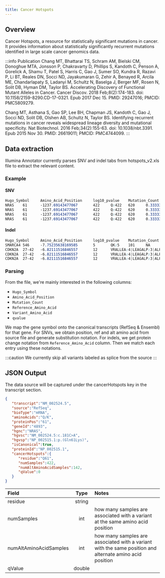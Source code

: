 ```yaml
---
title: Cancer Hotspots
---
```



## Overview

Cancer Hotspots, a resource for statistically significant mutations in cancer. It provides information about statistically significantly recurrent mutations identified in large scale cancer genomics data.

:::info Publication
Chang MT, Bhattarai TS, Schram AM, Bielski CM, Donoghue MTA, Jonsson P, Chakravarty D, Phillips S, Kandoth C, Penson A, Gorelick A, Shamu T, Patel S, Harris C, Gao J, Sumer SO, Kundra R, Razavi P, Li BT, Reales DN, Socci ND, Jayakumaran G, Zehir A, Benayed R, Arcila ME, Chandarlapaty S, Ladanyi M, Schultz N, Baselga J, Berger MF, Rosen N, Solit DB, Hyman DM, Taylor BS. Accelerating Discovery of Functional Mutant Alleles in Cancer. Cancer Discov. 2018 Feb;8(2):174-183. doi: 10.1158/2159-8290.CD-17-0321. Epub 2017 Dec 15. PMID: 29247016; PMCID: PMC5809279.

Chang MT, Asthana S, Gao SP, Lee BH, Chapman JS, Kandoth C, Gao J, Socci ND, Solit DB, Olshen AB, Schultz N, Taylor BS. Identifying recurrent mutations in cancer reveals widespread lineage diversity and mutational specificity. Nat Biotechnol. 2016 Feb;34(2):155-63. doi: 10.1038/nbt.3391. Epub 2015 Nov 30. PMID: 26619011; PMCID: PMC4744099.
:::

## Data extraction

Illumina Annotator currently parses SNV and indel tabs from hotspots_v2.xls file to extract the relevant content.

### Example

#### SNV

```scss
Hugo_Symbol     Amino_Acid_Position     log10_pvalue    Mutation_Count  Reference_Amino_Acid    Total_Mutations_in_Gene Median_Allele_Freq_Rank Allele_Freq_Rank        Variant_Amino_Acid   Codon_Change     Genomic_Position        Detailed_Cancer_Types   Organ_Types     Tri-nucleotides Mutability      mu_protein      Total_Samples   Analysis_Type   qvalue  tm      qvalue_pancanIs_repeat        seq     length  align100        pad12entropy    pad24entropy    pad36entropy    TP      reason  n_MSK   n_Retro judgement       inNBT   inOncokb        ref     qvaluect     ct       Samples
NRAS    61      -1237.69143477067       422     Q:422   620     0.333333333333333       295|0.692307692307692:0.733333333333333:0.2:0.933333333333333:1:0.25:0.666666666666667:1:0.25:0.571428571428571:1:1:0.5:0.363636363636364:0.428571428571429:0.0833333333333333:1:1:1:1:0.5:1:0.125:0.363636363636364:0.173913043478261:0.25:1:0.8:0.153846153846154:0.857142857142857:0.5:0.5:0.5:1:0.272727272727273:0.214285714285714:1:0.5:1:1:0.2:0.333333333333333:0.6875:0.708333333333333:0.25:0.266666666666667:0.111111111111111:1:1:0.333333333333333:0.428571428571429:0.666666666666667:0.25:0.5:0.833333333333333:0.5:0.735294117647059:0.0476190476190476:0.1:0.133333333333333:0.230769230769231:0.25:1:0.5:0.294117647058824:0.217391304347826:0.46875:0.5:1:0.2:0.166666666666667:0.666666666666667:1:0.8:0.407407407407407:1:0.0212765957446809:0.285714285714286:0.0909090909090909:0.333333333333333:0.2:0.333333333333333:0.5:0.5:1:0.111111111111111:0.5:0.903846153846154:0.5:0.2:1:1:0.0909090909090909:0.4:0.428571428571429:0.0625:0.25:0.833333333333333:1:0.956521739130435:0.111111111111111:0.6:0.212765957446809:0.5:0.207547169811321:1:0.75:0.294117647058824:0.666666666666667:1:0.333333333333333:0.714285714285714:0.142857142857143:1:0.3:0.416666666666667:0.272727272727273:0.25:0.333333333333333:0.345454545454545:0.0952380952380952:0.166666666666667:0.111111111111111:0.454545454545455:0.0666666666666667:1:0.636363636363636:0.636363636363636:0.25:0.272727272727273:0.824324324324324:1:0.75:0.545454545454545:1:1:0.0769230769230769:0.363636363636364:0.290322580645161:0.333333333333333:0.179487179487179:1:0.0666666666666667:0.333333333333333:1:0.478260869565217:0.166666666666667:1:1:0.0276497695852535:0.0716845878136201:0.0263736263736264:0.933333333333333:1:0.5:1:1:0.8125:0.361788617886179:0.113761467889908:0.113761467889908:0.157894736842105:0.333333333333333:0.0555555555555556:0.0357142857142857:0.375:0.111111111111111:0.584415584415584:0.0350877192982456:0.751111111111111:0.761245674740484:0.164989939637827:0.196652719665272:0.135549872122762:0.172113289760349:0.0240963855421687:0.0620767494356659:0.142268041237113:0.147441457068517:0.147959183673469:0.038961038961039:0.686274509803922:0.0929054054054054:0.364787111622555:0.331306990881459:0.691449814126394:0.691449814126394:0.0769230769230769:0.347826086956522:0.117647058823529:0.148148148148148:0.05:0.290030211480363:0.680272108843537:0.188679245283019:0.0701754385964912:0.801526717557252:0.236842105263158:0.1953125:0.0539906103286385:0.015625:0.0390492359932088:0.00790513833992095:0.0597826086956522:0.136783733826248:0.362359550561798:0.0713719270420301:0.328621908127208:0.0657672849915683:0.320099255583127:0.075:0.433021806853583:0.524818401937046:0.524818401937046:0.259259259259259:0.483695652173913:0.0269360269360269:0.100486223662885:0.785507246376812:0.137870855148342:0.472340425531915:0.194331983805668:0.0830769230769231:0.418055555555556:0.546296296296296:0.247596153846154:0.52:0.39832285115304:0.601866251944012:0.234016887816647:0.214007782101167:0.153153153153153:0.137180700094607:0.0666666666666667:0.037037037037037:0.1:0.2:0.458333333333333:0.0588235294117647:0.111111111111111:0.333333333333333:0.181818181818182:0.473684210526316:0.5:0.2:0.136363636363636:0.0769230769230769:0.142857142857143:0.285714285714286:0.25:0.445714285714286:0.149377593360996:0.0227790432801822:0.182278481012658:0.540123456790123:0.021505376344086:0.541666666666667:0.00429184549356223:0.473684210526316:0.103508771929825:0.0930232558139535:0.391304347826087:0.072:0.0113636363636364:0.148837209302326:0.448051948051948:0.761038961038961:0.530373831775701:0.222857142857143:0.433862433862434:0.0810810810810811:0.0723327305605787:0.410714285714286:0.247910863509749:0.384615384615385:0.125:0.24:0.783582089552239:0.0646651270207852:0.445569620253165:0.754777070063694:0.165137614678899:0.10732538330494:0.0375:0.538461538461538:0.0981387478849408:0.029126213592233:0.0833333333333333:0.443514644351464:0.0917431192660551:0.03125:0.674418604651163:0.3125:0.375:0.314285714285714     R:204   cAa/cGa:203|Caa/Aaa:140|cAa/cTa:46|caA/caT:14|caA/caC:13|ggACaa/ggCAaa:2|cAa/cCa:2|Caa/Taa:1|CAa/AGa:1  1:115256529_252|1:115256530_143|1:115256528_27        skcm:787:186|thpa:486:43|mm:275:27|thpd:58:18|coadread:683:16|luad:2057:15|coad:712:13|mup:42:7|aml:198:6|blca:852:5|thap:33:5|read:149:5|rms:50:5|uec:339:5|nsgct:152:5|cll:283:4|ihch:104:4|lgsoc:17:3|sem:59:3|thhc:21:3|erms:8:3|lggnos:544:3|utuc:76:2|cup:135:2|thfo:5:2|sarcl:13:2|mfh:53:2|gbm:688:2|soc:468:2|stad:748:2|thym:125:2|es:229:1|npc:66:1|unk:146:1|panet:86:1|hnsc:643:1|armm:21:1|tmt:3:1|acrm:23:1|thyc:9:1|odg:36:1|paasc:8:1|hnmucm:11:1|blad:7:1|esca:556:1|mixed:3:1|chol:152:1|hcc:620:1|sarc:280:1|chrcc:88:1|aca:93:1     skin:974:187|thyroid:618:71|blood:890:37|bowel:1782:35|lung:2761:17|unk:357:11|softtissue:739:11|testis:217:9|bladder:958:8|cnsbrain:2270:6|ovaryfallopiantube:699:5|biliarytract:358:5|uterus:618:5|headandneck:988:3|thymus:162:3|esophagusstomach:1407:3|pancreas:1059:2|bone:297:1|liver:636:1|kidney:1304:1|adrenalgland:291:1    TTG|ACA|CTT|TCG|CCC|CCA 0.0120300464273379      0.0267810594223141    24592   "pancan,skin,thyroid,bowel,blood,lung,softtissue,testis,bladder,cnsbrain,biliarytract,ovaryfallopiantube,uterus,thymus,headandneck,esophagusstomach"    0       NRAS 61       0       FALSE           NA      1       1.16795714944678        1.26187131041539        1.29838371117394        TRUE            165     257     RETAIN  TRUE    TRUE    Q       0    skin     skin:88|thyroid:54|blood:15|bowel:8|testis:5|biliarytract:4|bladder:4|lung:4|ovaryfallopiantube:4|softtissue:3|unk:3|uterus:3|cnsbrain:2|esophagusstomach:2|headandneck:2|bone:1|pancreas:1|thymus:1
NRAS    61      -1237.69143477067       422     Q:422   620     0.333333333333333       295|0.692307692307692:0.733333333333333:0.2:0.933333333333333:1:0.25:0.666666666666667:1:0.25:0.571428571428571:1:1:0.5:0.363636363636364:0.428571428571429:0.0833333333333333:1:1:1:1:0.5:1:0.125:0.363636363636364:0.173913043478261:0.25:1:0.8:0.153846153846154:0.857142857142857:0.5:0.5:0.5:1:0.272727272727273:0.214285714285714:1:0.5:1:1:0.2:0.333333333333333:0.6875:0.708333333333333:0.25:0.266666666666667:0.111111111111111:1:1:0.333333333333333:0.428571428571429:0.666666666666667:0.25:0.5:0.833333333333333:0.5:0.735294117647059:0.0476190476190476:0.1:0.133333333333333:0.230769230769231:0.25:1:0.5:0.294117647058824:0.217391304347826:0.46875:0.5:1:0.2:0.166666666666667:0.666666666666667:1:0.8:0.407407407407407:1:0.0212765957446809:0.285714285714286:0.0909090909090909:0.333333333333333:0.2:0.333333333333333:0.5:0.5:1:0.111111111111111:0.5:0.903846153846154:0.5:0.2:1:1:0.0909090909090909:0.4:0.428571428571429:0.0625:0.25:0.833333333333333:1:0.956521739130435:0.111111111111111:0.6:0.212765957446809:0.5:0.207547169811321:1:0.75:0.294117647058824:0.666666666666667:1:0.333333333333333:0.714285714285714:0.142857142857143:1:0.3:0.416666666666667:0.272727272727273:0.25:0.333333333333333:0.345454545454545:0.0952380952380952:0.166666666666667:0.111111111111111:0.454545454545455:0.0666666666666667:1:0.636363636363636:0.636363636363636:0.25:0.272727272727273:0.824324324324324:1:0.75:0.545454545454545:1:1:0.0769230769230769:0.363636363636364:0.290322580645161:0.333333333333333:0.179487179487179:1:0.0666666666666667:0.333333333333333:1:0.478260869565217:0.166666666666667:1:1:0.0276497695852535:0.0716845878136201:0.0263736263736264:0.933333333333333:1:0.5:1:1:0.8125:0.361788617886179:0.113761467889908:0.113761467889908:0.157894736842105:0.333333333333333:0.0555555555555556:0.0357142857142857:0.375:0.111111111111111:0.584415584415584:0.0350877192982456:0.751111111111111:0.761245674740484:0.164989939637827:0.196652719665272:0.135549872122762:0.172113289760349:0.0240963855421687:0.0620767494356659:0.142268041237113:0.147441457068517:0.147959183673469:0.038961038961039:0.686274509803922:0.0929054054054054:0.364787111622555:0.331306990881459:0.691449814126394:0.691449814126394:0.0769230769230769:0.347826086956522:0.117647058823529:0.148148148148148:0.05:0.290030211480363:0.680272108843537:0.188679245283019:0.0701754385964912:0.801526717557252:0.236842105263158:0.1953125:0.0539906103286385:0.015625:0.0390492359932088:0.00790513833992095:0.0597826086956522:0.136783733826248:0.362359550561798:0.0713719270420301:0.328621908127208:0.0657672849915683:0.320099255583127:0.075:0.433021806853583:0.524818401937046:0.524818401937046:0.259259259259259:0.483695652173913:0.0269360269360269:0.100486223662885:0.785507246376812:0.137870855148342:0.472340425531915:0.194331983805668:0.0830769230769231:0.418055555555556:0.546296296296296:0.247596153846154:0.52:0.39832285115304:0.601866251944012:0.234016887816647:0.214007782101167:0.153153153153153:0.137180700094607:0.0666666666666667:0.037037037037037:0.1:0.2:0.458333333333333:0.0588235294117647:0.111111111111111:0.333333333333333:0.181818181818182:0.473684210526316:0.5:0.2:0.136363636363636:0.0769230769230769:0.142857142857143:0.285714285714286:0.25:0.445714285714286:0.149377593360996:0.0227790432801822:0.182278481012658:0.540123456790123:0.021505376344086:0.541666666666667:0.00429184549356223:0.473684210526316:0.103508771929825:0.0930232558139535:0.391304347826087:0.072:0.0113636363636364:0.148837209302326:0.448051948051948:0.761038961038961:0.530373831775701:0.222857142857143:0.433862433862434:0.0810810810810811:0.0723327305605787:0.410714285714286:0.247910863509749:0.384615384615385:0.125:0.24:0.783582089552239:0.0646651270207852:0.445569620253165:0.754777070063694:0.165137614678899:0.10732538330494:0.0375:0.538461538461538:0.0981387478849408:0.029126213592233:0.0833333333333333:0.443514644351464:0.0917431192660551:0.03125:0.674418604651163:0.3125:0.375:0.314285714285714     K:142   cAa/cGa:203|Caa/Aaa:140|cAa/cTa:46|caA/caT:14|caA/caC:13|ggACaa/ggCAaa:2|cAa/cCa:2|Caa/Taa:1|CAa/AGa:1  1:115256529_252|1:115256530_143|1:115256528_27        skcm:787:186|thpa:486:43|mm:275:27|thpd:58:18|coadread:683:16|luad:2057:15|coad:712:13|mup:42:7|aml:198:6|blca:852:5|thap:33:5|read:149:5|rms:50:5|uec:339:5|nsgct:152:5|cll:283:4|ihch:104:4|lgsoc:17:3|sem:59:3|thhc:21:3|erms:8:3|lggnos:544:3|utuc:76:2|cup:135:2|thfo:5:2|sarcl:13:2|mfh:53:2|gbm:688:2|soc:468:2|stad:748:2|thym:125:2|es:229:1|npc:66:1|unk:146:1|panet:86:1|hnsc:643:1|armm:21:1|tmt:3:1|acrm:23:1|thyc:9:1|odg:36:1|paasc:8:1|hnmucm:11:1|blad:7:1|esca:556:1|mixed:3:1|chol:152:1|hcc:620:1|sarc:280:1|chrcc:88:1|aca:93:1     skin:974:187|thyroid:618:71|blood:890:37|bowel:1782:35|lung:2761:17|unk:357:11|softtissue:739:11|testis:217:9|bladder:958:8|cnsbrain:2270:6|ovaryfallopiantube:699:5|biliarytract:358:5|uterus:618:5|headandneck:988:3|thymus:162:3|esophagusstomach:1407:3|pancreas:1059:2|bone:297:1|liver:636:1|kidney:1304:1|adrenalgland:291:1    TTG|ACA|CTT|TCG|CCC|CCA 0.0120300464273379      0.0267810594223141    24592   "pancan,skin,thyroid,bowel,blood,lung,softtissue,testis,bladder,cnsbrain,biliarytract,ovaryfallopiantube,uterus,thymus,headandneck,esophagusstomach"    0       NRAS 61       0       FALSE           NA      1       1.16795714944678        1.26187131041539        1.29838371117394        TRUE            165     257     RETAIN  TRUE    TRUE    Q       0    skin     skin:62|bowel:18|thyroid:17|blood:12|softtissue:6|lung:5|unk:5|bladder:3|cnsbrain:2|thymus:2|adrenalgland:1|biliarytract:1|esophagusstomach:1|headandneck:1|kidney:1|liver:1|ovaryfallopiantube:1|pancreas:1|testis:1|uterus:1
NRAS    61      -1237.69143477067       422     Q:422   620     0.333333333333333       295|0.692307692307692:0.733333333333333:0.2:0.933333333333333:1:0.25:0.666666666666667:1:0.25:0.571428571428571:1:1:0.5:0.363636363636364:0.428571428571429:0.0833333333333333:1:1:1:1:0.5:1:0.125:0.363636363636364:0.173913043478261:0.25:1:0.8:0.153846153846154:0.857142857142857:0.5:0.5:0.5:1:0.272727272727273:0.214285714285714:1:0.5:1:1:0.2:0.333333333333333:0.6875:0.708333333333333:0.25:0.266666666666667:0.111111111111111:1:1:0.333333333333333:0.428571428571429:0.666666666666667:0.25:0.5:0.833333333333333:0.5:0.735294117647059:0.0476190476190476:0.1:0.133333333333333:0.230769230769231:0.25:1:0.5:0.294117647058824:0.217391304347826:0.46875:0.5:1:0.2:0.166666666666667:0.666666666666667:1:0.8:0.407407407407407:1:0.0212765957446809:0.285714285714286:0.0909090909090909:0.333333333333333:0.2:0.333333333333333:0.5:0.5:1:0.111111111111111:0.5:0.903846153846154:0.5:0.2:1:1:0.0909090909090909:0.4:0.428571428571429:0.0625:0.25:0.833333333333333:1:0.956521739130435:0.111111111111111:0.6:0.212765957446809:0.5:0.207547169811321:1:0.75:0.294117647058824:0.666666666666667:1:0.333333333333333:0.714285714285714:0.142857142857143:1:0.3:0.416666666666667:0.272727272727273:0.25:0.333333333333333:0.345454545454545:0.0952380952380952:0.166666666666667:0.111111111111111:0.454545454545455:0.0666666666666667:1:0.636363636363636:0.636363636363636:0.25:0.272727272727273:0.824324324324324:1:0.75:0.545454545454545:1:1:0.0769230769230769:0.363636363636364:0.290322580645161:0.333333333333333:0.179487179487179:1:0.0666666666666667:0.333333333333333:1:0.478260869565217:0.166666666666667:1:1:0.0276497695852535:0.0716845878136201:0.0263736263736264:0.933333333333333:1:0.5:1:1:0.8125:0.361788617886179:0.113761467889908:0.113761467889908:0.157894736842105:0.333333333333333:0.0555555555555556:0.0357142857142857:0.375:0.111111111111111:0.584415584415584:0.0350877192982456:0.751111111111111:0.761245674740484:0.164989939637827:0.196652719665272:0.135549872122762:0.172113289760349:0.0240963855421687:0.0620767494356659:0.142268041237113:0.147441457068517:0.147959183673469:0.038961038961039:0.686274509803922:0.0929054054054054:0.364787111622555:0.331306990881459:0.691449814126394:0.691449814126394:0.0769230769230769:0.347826086956522:0.117647058823529:0.148148148148148:0.05:0.290030211480363:0.680272108843537:0.188679245283019:0.0701754385964912:0.801526717557252:0.236842105263158:0.1953125:0.0539906103286385:0.015625:0.0390492359932088:0.00790513833992095:0.0597826086956522:0.136783733826248:0.362359550561798:0.0713719270420301:0.328621908127208:0.0657672849915683:0.320099255583127:0.075:0.433021806853583:0.524818401937046:0.524818401937046:0.259259259259259:0.483695652173913:0.0269360269360269:0.100486223662885:0.785507246376812:0.137870855148342:0.472340425531915:0.194331983805668:0.0830769230769231:0.418055555555556:0.546296296296296:0.247596153846154:0.52:0.39832285115304:0.601866251944012:0.234016887816647:0.214007782101167:0.153153153153153:0.137180700094607:0.0666666666666667:0.037037037037037:0.1:0.2:0.458333333333333:0.0588235294117647:0.111111111111111:0.333333333333333:0.181818181818182:0.473684210526316:0.5:0.2:0.136363636363636:0.0769230769230769:0.142857142857143:0.285714285714286:0.25:0.445714285714286:0.149377593360996:0.0227790432801822:0.182278481012658:0.540123456790123:0.021505376344086:0.541666666666667:0.00429184549356223:0.473684210526316:0.103508771929825:0.0930232558139535:0.391304347826087:0.072:0.0113636363636364:0.148837209302326:0.448051948051948:0.761038961038961:0.530373831775701:0.222857142857143:0.433862433862434:0.0810810810810811:0.0723327305605787:0.410714285714286:0.247910863509749:0.384615384615385:0.125:0.24:0.783582089552239:0.0646651270207852:0.445569620253165:0.754777070063694:0.165137614678899:0.10732538330494:0.0375:0.538461538461538:0.0981387478849408:0.029126213592233:0.0833333333333333:0.443514644351464:0.0917431192660551:0.03125:0.674418604651163:0.3125:0.375:0.314285714285714     L:46    cAa/cGa:203|Caa/Aaa:140|cAa/cTa:46|caA/caT:14|caA/caC:13|ggACaa/ggCAaa:2|cAa/cCa:2|Caa/Taa:1|CAa/AGa:1  1:115256529_252|1:115256530_143|1:115256528_27        skcm:787:186|thpa:486:43|mm:275:27|thpd:58:18|coadread:683:16|luad:2057:15|coad:712:13|mup:42:7|aml:198:6|blca:852:5|thap:33:5|read:149:5|rms:50:5|uec:339:5|nsgct:152:5|cll:283:4|ihch:104:4|lgsoc:17:3|sem:59:3|thhc:21:3|erms:8:3|lggnos:544:3|utuc:76:2|cup:135:2|thfo:5:2|sarcl:13:2|mfh:53:2|gbm:688:2|soc:468:2|stad:748:2|thym:125:2|es:229:1|npc:66:1|unk:146:1|panet:86:1|hnsc:643:1|armm:21:1|tmt:3:1|acrm:23:1|thyc:9:1|odg:36:1|paasc:8:1|hnmucm:11:1|blad:7:1|esca:556:1|mixed:3:1|chol:152:1|hcc:620:1|sarc:280:1|chrcc:88:1|aca:93:1     skin:974:187|thyroid:618:71|blood:890:37|bowel:1782:35|lung:2761:17|unk:357:11|softtissue:739:11|testis:217:9|bladder:958:8|cnsbrain:2270:6|ovaryfallopiantube:699:5|biliarytract:358:5|uterus:618:5|headandneck:988:3|thymus:162:3|esophagusstomach:1407:3|pancreas:1059:2|bone:297:1|liver:636:1|kidney:1304:1|adrenalgland:291:1    TTG|ACA|CTT|TCG|CCC|CCA 0.0120300464273379      0.0267810594223141    24592   "pancan,skin,thyroid,bowel,blood,lung,softtissue,testis,bladder,cnsbrain,biliarytract,ovaryfallopiantube,uterus,thymus,headandneck,esophagusstomach"    0       NRAS 61       0       FALSE           NA      1       1.16795714944678        1.26187131041539        1.29838371117394        TRUE            165     257     RETAIN  TRUE    TRUE    Q       0    skin     skin:24|bowel:7|lung:6|blood:2|cnsbrain:2|unk:2|bladder:1|softtissue:1|uterus:1
NRAS    61      -1237.69143477067       422     Q:422   620     0.333333333333333       295|0.692307692307692:0.733333333333333:0.2:0.933333333333333:1:0.25:0.666666666666667:1:0.25:0.571428571428571:1:1:0.5:0.363636363636364:0.428571428571429:0.0833333333333333:1:1:1:1:0.5:1:0.125:0.363636363636364:0.173913043478261:0.25:1:0.8:0.153846153846154:0.857142857142857:0.5:0.5:0.5:1:0.272727272727273:0.214285714285714:1:0.5:1:1:0.2:0.333333333333333:0.6875:0.708333333333333:0.25:0.266666666666667:0.111111111111111:1:1:0.333333333333333:0.428571428571429:0.666666666666667:0.25:0.5:0.833333333333333:0.5:0.735294117647059:0.0476190476190476:0.1:0.133333333333333:0.230769230769231:0.25:1:0.5:0.294117647058824:0.217391304347826:0.46875:0.5:1:0.2:0.166666666666667:0.666666666666667:1:0.8:0.407407407407407:1:0.0212765957446809:0.285714285714286:0.0909090909090909:0.333333333333333:0.2:0.333333333333333:0.5:0.5:1:0.111111111111111:0.5:0.903846153846154:0.5:0.2:1:1:0.0909090909090909:0.4:0.428571428571429:0.0625:0.25:0.833333333333333:1:0.956521739130435:0.111111111111111:0.6:0.212765957446809:0.5:0.207547169811321:1:0.75:0.294117647058824:0.666666666666667:1:0.333333333333333:0.714285714285714:0.142857142857143:1:0.3:0.416666666666667:0.272727272727273:0.25:0.333333333333333:0.345454545454545:0.0952380952380952:0.166666666666667:0.111111111111111:0.454545454545455:0.0666666666666667:1:0.636363636363636:0.636363636363636:0.25:0.272727272727273:0.824324324324324:1:0.75:0.545454545454545:1:1:0.0769230769230769:0.363636363636364:0.290322580645161:0.333333333333333:0.179487179487179:1:0.0666666666666667:0.333333333333333:1:0.478260869565217:0.166666666666667:1:1:0.0276497695852535:0.0716845878136201:0.0263736263736264:0.933333333333333:1:0.5:1:1:0.8125:0.361788617886179:0.113761467889908:0.113761467889908:0.157894736842105:0.333333333333333:0.0555555555555556:0.0357142857142857:0.375:0.111111111111111:0.584415584415584:0.0350877192982456:0.751111111111111:0.761245674740484:0.164989939637827:0.196652719665272:0.135549872122762:0.172113289760349:0.0240963855421687:0.0620767494356659:0.142268041237113:0.147441457068517:0.147959183673469:0.038961038961039:0.686274509803922:0.0929054054054054:0.364787111622555:0.331306990881459:0.691449814126394:0.691449814126394:0.0769230769230769:0.347826086956522:0.117647058823529:0.148148148148148:0.05:0.290030211480363:0.680272108843537:0.188679245283019:0.0701754385964912:0.801526717557252:0.236842105263158:0.1953125:0.0539906103286385:0.015625:0.0390492359932088:0.00790513833992095:0.0597826086956522:0.136783733826248:0.362359550561798:0.0713719270420301:0.328621908127208:0.0657672849915683:0.320099255583127:0.075:0.433021806853583:0.524818401937046:0.524818401937046:0.259259259259259:0.483695652173913:0.0269360269360269:0.100486223662885:0.785507246376812:0.137870855148342:0.472340425531915:0.194331983805668:0.0830769230769231:0.418055555555556:0.546296296296296:0.247596153846154:0.52:0.39832285115304:0.601866251944012:0.234016887816647:0.214007782101167:0.153153153153153:0.137180700094607:0.0666666666666667:0.037037037037037:0.1:0.2:0.458333333333333:0.0588235294117647:0.111111111111111:0.333333333333333:0.181818181818182:0.473684210526316:0.5:0.2:0.136363636363636:0.0769230769230769:0.142857142857143:0.285714285714286:0.25:0.445714285714286:0.149377593360996:0.0227790432801822:0.182278481012658:0.540123456790123:0.021505376344086:0.541666666666667:0.00429184549356223:0.473684210526316:0.103508771929825:0.0930232558139535:0.391304347826087:0.072:0.0113636363636364:0.148837209302326:0.448051948051948:0.761038961038961:0.530373831775701:0.222857142857143:0.433862433862434:0.0810810810810811:0.0723327305605787:0.410714285714286:0.247910863509749:0.384615384615385:0.125:0.24:0.783582089552239:0.0646651270207852:0.445569620253165:0.754777070063694:0.165137614678899:0.10732538330494:0.0375:0.538461538461538:0.0981387478849408:0.029126213592233:0.0833333333333333:0.443514644351464:0.0917431192660551:0.03125:0.674418604651163:0.3125:0.375:0.314285714285714     H:27    cAa/cGa:203|Caa/Aaa:140|cAa/cTa:46|caA/caT:14|caA/caC:13|ggACaa/ggCAaa:2|cAa/cCa:2|Caa/Taa:1|CAa/AGa:1  1:115256529_252|1:115256530_143|1:115256528_27        skcm:787:186|thpa:486:43|mm:275:27|thpd:58:18|coadread:683:16|luad:2057:15|coad:712:13|mup:42:7|aml:198:6|blca:852:5|thap:33:5|read:149:5|rms:50:5|uec:339:5|nsgct:152:5|cll:283:4|ihch:104:4|lgsoc:17:3|sem:59:3|thhc:21:3|erms:8:3|lggnos:544:3|utuc:76:2|cup:135:2|thfo:5:2|sarcl:13:2|mfh:53:2|gbm:688:2|soc:468:2|stad:748:2|thym:125:2|es:229:1|npc:66:1|unk:146:1|panet:86:1|hnsc:643:1|armm:21:1|tmt:3:1|acrm:23:1|thyc:9:1|odg:36:1|paasc:8:1|hnmucm:11:1|blad:7:1|esca:556:1|mixed:3:1|chol:152:1|hcc:620:1|sarc:280:1|chrcc:88:1|aca:93:1     skin:974:187|thyroid:618:71|blood:890:37|bowel:1782:35|lung:2761:17|unk:357:11|softtissue:739:11|testis:217:9|bladder:958:8|cnsbrain:2270:6|ovaryfallopiantube:699:5|biliarytract:358:5|uterus:618:5|headandneck:988:3|thymus:162:3|esophagusstomach:1407:3|pancreas:1059:2|bone:297:1|liver:636:1|kidney:1304:1|adrenalgland:291:1    TTG|ACA|CTT|TCG|CCC|CCA 0.0120300464273379      0.0267810594223141    24592   "pancan,skin,thyroid,bowel,blood,lung,softtissue,testis,bladder,cnsbrain,biliarytract,ovaryfallopiantube,uterus,thymus,headandneck,esophagusstomach"    0       NRAS 61       0       FALSE           NA      1       1.16795714944678        1.26187131041539        1.29838371117394        TRUE            165     257     RETAIN  TRUE    TRUE    Q       0    skin     skin:12|blood:7|bowel:2|lung:2|testis:2|softtissue:1|unk:1
```

#### Indel

```scss
Hugo_Symbol     Amino_Acid_Position     log10_pvalue    Mutation_Count  Reference_Amino_Acid    Total_Mutations_in_Gene Median_Allele_Freq_Rank Allele_Freq_Rank        SNP_ID  Variant_Amino_Acid    Codon_Change    Genomic_Position        Detailed_Cancer_Types   Organ_Types     Tri-nucleotides Mutability      mu_protein      ccf     Total_Samples   indel_size      qvalue  tm   Is_repeat        seq     length  align100        pad12entropy    pad24entropy    pad36entropy    TP      reason  n_MSK   n_Retro judgement       inNBT   inOncokb        Samples
SMARCA4 546     -7.75235638169585       5       QK:5    101     NA      NA      :NA     K546del:5       cAGAag/cag:5    19:11106926_5   lgg:536:4|dlbcl:246:1   cnsbrain:2283:4|lymph:366:1  NA       0.0573226243518208      0.0473351872460284      NA      24592   1       0.000230672905611517    SMARCA4 546     FALSE   NA      NA      1       0.91489630957268        1.2950060272429       1.33965330506364        FALSE   LOCAL_ENTROPY   1       4       RETAIN  FALSE   FALSE   cnsbrain:4|lymph:1
CDKN2A  27-42   -6.82111516846557       12      VRALLEA:4|LEAGALP:3|ALPN:1|EV:1|GA:1|PNAPN:1|RALLEA:1   219     NA      NA      :NA     V28_E33del:4    gTGCGGGCGCTGCTGGAGGcg/gcg:4|cTGGAGGCGGGGGCGCTGCcc/ccc:3|GGGGCG/-:1|gCGCTGCCCAac/gac:1|gAGGtg/gtg:1|CGGGCGCTGCTGGAGGCG/-:1|ccCAACGCACCGAAt/cct:1       9:21974727_4|9:21974715_3|9:21974745_1|9:21974725_1|9:21974719_1|9:21974712_1|9:21974702_1    luad:2071:3|esca:556:2|blca:852:1|skcm:192:1|icemu:1:1|paad:932:1|mel:595:1|stad:748:1|hnsc:650:1       esophagusstomach:1413:3|lung:2767:3|skin:974:2|bladder:955:1|cervix:234:1|pancreas:1059:1|headandneck:988:1   NA      0.0573226243518208      0.0473351872460284      NA      24592   15      8.77193090544841e-05    CDKN2A 27-42    FALSE   NA      NA      1    0.857780912379927        1.13008762297022        1.1577633500238 FALSE   LOCAL_ENTROPY   6       6       RETAIN  FALSE   FALSE   cervix:1|esophagusstomach:1|lung:1|pancreas:1
CDKN2A  27-42   -6.82111516846557       12      VRALLEA:4|LEAGALP:3|ALPN:1|EV:1|GA:1|PNAPN:1|RALLEA:1   219     NA      NA      :NA     L32_L37del:3    gTGCGGGCGCTGCTGGAGGcg/gcg:4|cTGGAGGCGGGGGCGCTGCcc/ccc:3|GGGGCG/-:1|gCGCTGCCCAac/gac:1|gAGGtg/gtg:1|CGGGCGCTGCTGGAGGCG/-:1|ccCAACGCACCGAAt/cct:1       9:21974727_4|9:21974715_3|9:21974745_1|9:21974725_1|9:21974719_1|9:21974712_1|9:21974702_1    luad:2071:3|esca:556:2|blca:852:1|skcm:192:1|icemu:1:1|paad:932:1|mel:595:1|stad:748:1|hnsc:650:1       esophagusstomach:1413:3|lung:2767:3|skin:974:2|bladder:955:1|cervix:234:1|pancreas:1059:1|headandneck:988:1   NA      0.0573226243518208      0.0473351872460284      NA      24592   15      8.77193090544841e-05    CDKN2A 27-42    FALSE   NA      NA      1    0.857780912379927        1.13008762297022        1.1577633500238 FALSE   LOCAL_ENTROPY   6       6       RETAIN  FALSE   FALSE   skin:2|esophagusstomach:1
CDKN2A  27-42   -6.82111516846557       12      VRALLEA:4|LEAGALP:3|ALPN:1|EV:1|GA:1|PNAPN:1|RALLEA:1   219     NA      NA      :NA     A36_N39delinsD:1        gTGCGGGCGCTGCTGGAGGcg/gcg:4|cTGGAGGCGGGGGCGCTGCcc/ccc:3|GGGGCG/-:1|gCGCTGCCCAac/gac:1|gAGGtg/gtg:1|CGGGCGCTGCTGGAGGCG/-:1|ccCAACGCACCGAAt/cct:1       9:21974727_4|9:21974715_3|9:21974745_1|9:21974725_1|9:21974719_1|9:21974712_1|9:21974702_1    luad:2071:3|esca:556:2|blca:852:1|skcm:192:1|icemu:1:1|paad:932:1|mel:595:1|stad:748:1|hnsc:650:1       esophagusstomach:1413:3|lung:2767:3|skin:974:2|bladder:955:1|cervix:234:1|pancreas:1059:1|headandneck:988:1   NA      0.0573226243518208      0.0473351872460284      NA      24592   15      8.77193090544841e-05    CDKN2A 27-42    FALSE   NA      NA   0.857780912379927        1.13008762297022        1.1577633500238 FALSE   LOCAL_ENTROPY   6       6       RETAIN  FALSE   FALSE   lung:1
```

### Parsing

From the file, we're mainly interested in the following columns:
* `Hugo_Symbol`
* `Amino_Acid_Position`
* `Mutation_Count`
* `Reference_Amino_Acid`
* `Variant_Amino_Acid`
* `qvalue`

We map the gene symbol onto the canonical transcripts (RefSeq & Ensembl) for that gene. For SNVs, we obtain position, ref and alt amino acid from source file and generate substitution notation. For indels, we get protein change notation from `Reference_Amino_Acid` column. 
Then we match each entry using these notations.

:::caution
We currently skip all variants labeled as splice from the source
:::

## JSON Output
The data source will be captured under the cancerHotspots key in the transcript section.

```json {13-18}
{
   "transcript":"NM_002524.5",
   "source":"RefSeq",
   "bioType":"mRNA",
   "aminoAcids":"Q/K",
   "proteinPos":"61",
   "geneId":"4893",
   "hgnc":"NRAS",
   "hgvsc":"NM_002524.5:c.181C>A",
   "hgvsp":"NP_002515.1:p.(Gln61Lys)",
   "isCanonical":true,
   "proteinId":"NP_002515.1",
   "cancerHotspots":{
      "residue":"Q61",
      "numSamples":422,
      "numAltAminoAcidSamples":142,
      "qValue":0
   }
}
```

| Field                  | Type   | Notes                                                                                                   |
|:-----------------------|:------:|:--------------------------------------------------------------------------------------------------------|
| residue                | string |                                                                                                         |
| numSamples             | int    | how many samples are associated with a variant at the same amino acid position                          |
| numAltAminoAcidSamples | int    | how many samples are associated with a variant with the same position and alternate amino acid position |
| qValue                 | double |                                                                                                         |

